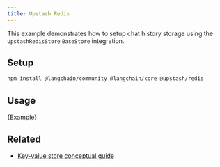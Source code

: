 ```yaml
---
title: Upstash Redis
---
```


This example demonstrates how to setup chat history storage using the `UpstashRedisStore` `BaseStore` integration.

## Setup

```bash npm2yarn
npm install @langchain/community @langchain/core @upstash/redis
```

## Usage


<CodeBlock language="typescript">{Example}</CodeBlock>

## Related

- [Key-value store conceptual guide](/oss/concepts/key_value_stores)
